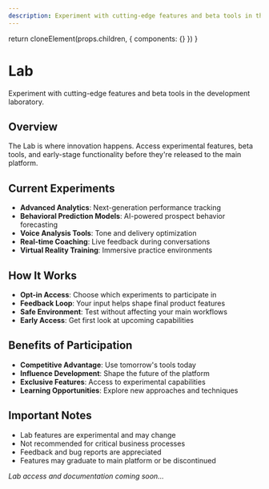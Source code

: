```yaml
---
description: Experiment with cutting-edge features and beta tools in the development laboratory.
---
```



  return cloneElement(props.children, {
    components: {}
  })
}

# Lab

Experiment with cutting-edge features and beta tools in the development laboratory.

## Overview

The Lab is where innovation happens. Access experimental features, beta tools, and early-stage functionality before they're released to the main platform.

## Current Experiments

- **Advanced Analytics**: Next-generation performance tracking
- **Behavioral Prediction Models**: AI-powered prospect behavior forecasting
- **Voice Analysis Tools**: Tone and delivery optimization
- **Real-time Coaching**: Live feedback during conversations
- **Virtual Reality Training**: Immersive practice environments

## How It Works

- **Opt-in Access**: Choose which experiments to participate in
- **Feedback Loop**: Your input helps shape final product features
- **Safe Environment**: Test without affecting your main workflows
- **Early Access**: Get first look at upcoming capabilities

## Benefits of Participation

- **Competitive Advantage**: Use tomorrow's tools today
- **Influence Development**: Shape the future of the platform
- **Exclusive Features**: Access to experimental capabilities
- **Learning Opportunities**: Explore new approaches and techniques

## Important Notes

- Lab features are experimental and may change
- Not recommended for critical business processes
- Feedback and bug reports are appreciated
- Features may graduate to main platform or be discontinued

*Lab access and documentation coming soon...*
